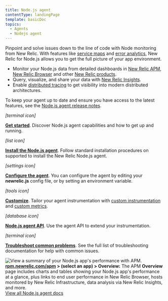 ```yaml
---
title: Node.js agent
contentType: landingPage
template: basicDoc
topics:
  - Agents
  - Nodejs agent
---
```


<div className="row">
  <div className="col-md-8 col add-margin"><p>Pinpoint and solve issues down to the line of code with Node monitoring from New Relic. With features like <a href="/docs/data-analysis/service-maps/get-started/introduction-service-maps">service maps</a> and <a href="/docs/apm/applications-menu/error-analytics/error-analytics-explore-events-behind-errors">error analytics</a>, New Relic for Node.js allows you to get the full picture of your app environment.</p><ul><li>Monitor your Node.js data from detailed dashboards in <a href="/docs/apm/new-relic-apm/getting-started/introduction-new-relic-apm">New Relic APM</a>, <a href="/docs/browser/new-relic-browser/getting-started/introduction-new-relic-browser">New Relic Browser</a> and other <a href="https://newrelic.com/products">New Relic products</a>.</li><li>Query, visualize, and share your data with <a href="/docs/insights/using-insights-ui/getting-started/introduction-new-relic-insights">New Relic Insights</a>.</li><li>Enable <a href="/docs/apm/distributed-tracing/getting-started/introduction-distributed-tracing">distributed tracing</a> to get visibility into modern distributed architectures.</li></ul><p>To keep your agent up to date and ensure you have access to the latest features, see the <a href="/docs/release-notes/agent-release-notes/nodejs-release-notes">Node.js agent release notes</a>.</p><div className="row"><div className="col-md-6 col "><div className="col-md-3 col text-center add-margin"><div><i aria-hidden="true" className="fa fa-terminal fa-2x"><span>[terminal icon]</span></i></div></div><div className="col-md-9 col"><p><b><a href="/docs/agents/nodejs-agent/getting-started/introduction-new-relic-nodejs">Get started</a></b>. Discover Node.js agent capabilities and how to get up and running.</p></div></div><div className="col-md-6 col"><div className="col-md-3 col text-center add-margin"><div><i aria-hidden="true" className="fa fa-list-ol fa-2x"><span>[list icon]</span></i></div></div><div className="col-md-9 col"><p><b><a href="/docs/agents/nodejs-agent/installation-configuration/install-nodejs-agent">Install the Node.js agent</a></b>. Follow standard installation procedures on supported to install the New Relic Node.js agent.</p></div></div></div><div className="row"><div className="col-md-6 col"><div className="col-md-3 col text-center add-margin"><div><i aria-hidden="true" className="fa fa-cog fa-2x"><span>[settings icon]</span></i></div></div><div className="col-md-9 col"><p><b><a href="/docs/agents/nodejs-agent/installation-configuration/nodejs-agent-configuration">Configure the agent</a></b>. You can configure the agent by editing your <b>newrelic.js</b> config file, or by setting an environment variable.</p></div></div><div className="col-md-6 col"><div className="col-md-3 col text-center add-margin"><div><i aria-hidden="true" className="fa fa-wrench fa-2x"><span>[tools icon]</span></i></div></div><div className="col-md-9 col"><p><b><a href="/docs/agents/nodejs-agent/supported-features">Customize</a></b>. Tailor your agent instrumentation with <a href="/docs/agents/nodejs-agent/supported-features/nodejs-custom-instrumentation">custom instrumentation</a> and <a href="/docs/agents/nodejs-agent/supported-features/nodejs-custom-metrics">custom metrics</a>.</p></div></div></div><div className="row"><div className="col-md-6 col"><div className="col-md-3 col text-center add-margin"><div><i aria-hidden="true" className="fa fa-database fa-2x"><span>[database icon]</span></i></div></div><div className="col-md-9 col"><p><b><a href="/docs/agents/nodejs-agent/supported-features/nodejs-agent-api">Node.js agent API</a></b>. Use the agent API to extend your instrumentation.</p></div></div><div className="col-md-6 col"><div className="col-md-3 col text-center add-margin"><div><i aria-hidden="true" className="fa fa-life-ring fa-2x"><span>[terminal icon]</span></i></div></div><div className="col-md-9 col"><p><b><a href="/docs/agents/nodejs-agent/troubleshooting">Troubleshoot common problems</a></b>. See the full list of troubleshooting documentation for help with common issues.</p></div></div></div></div><div className="dnd-atom-wrapper type-image context-inline_image" contentEditable="false"><div className="dnd-drop-wrapper"><div className="image"><img alt="View a summary of your Node.js app's performance with APM." height={1794} src="https://docs-staging.newrelic.com/sites/default/files/thumbnails/image/APM_Node_landing-page_0.png" title="APM_Node_landing-page.png" typeof="foaf:Image" width={2400}/></div></div><div className="dnd-legend-wrapper" contentEditable="true"><div className="meta"><b><a href="https://rpm.newrelic.com/apm">rpm.newrelic.com/apm</a> > (select an app) > Overview:</b> The APM <b>Overview</b> page includes charts and tables showing your Node.js app's performance at a glance, plus links to end user performance in New Relic Browser, hosts monitored by New Relic Infrastructure, data analysis via New Relic Insights, and more.</div></div></div>
</div>

<div className="row">
  <div className="col col-md-12 add-margin text-center product-wrap">
    <a
      className="btn btn-lg btn-primary"
      href="/docs/agents/nodejs-agent?toc=true"
    >
      View all Node.js agent docs
    </a>
  </div>
</div>
